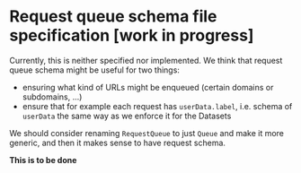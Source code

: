# Request queue schema file specification [work in progress]

Currently, this is neither specified nor implemented. We think that request queue schema might be useful for two things:

-   ensuring what kind of URLs might be enqueued (certain domains or subdomains, ...)
-   ensure that for example each request has `userData.label`, i.e. schema of `userData` the same way as we enforce it for the Datasets

We should consider renaming `RequestQueue` to just `Queue` and make it more generic, and then it makes sense to have request schema.

**This is to be done**
